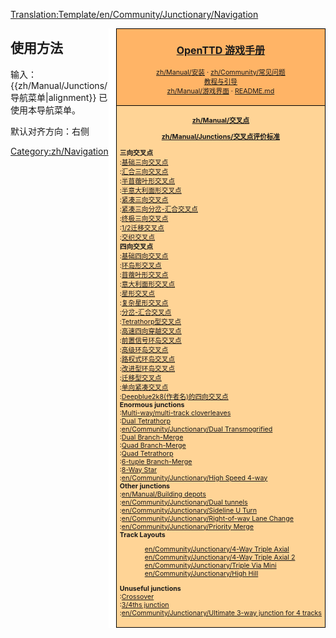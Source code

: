 <noinclude>[[Translation:Template/en/Community/Junctionary/Navigation]]</noinclude>

<div style="float:right; padding-left:12px; background:#ffffff;">
<div style="border:1px solid #000000; background:#ffb466; padding:5px; -moz-border-radius-topleft:5px; -moz-border-radius-topright:5px; font-size: 12pt;">
<center><strong><font size="3">[[zh/Manual/Main Page|OpenTTD 游戏手册]]</font></strong></center>
<div style="font-size: 8pt; text-align: center;">
[[zh/Manual/安装]] &middot; 
[[zh/Community/常见问题]]<br />
[[zh/Manual/Tutorial/Main Page|教程与引导]]<br />
[[zh/Manual/游戏界面]] &middot; 
[https://github.com/OpenTTD/OpenTTD/blob/master/README.md README.md]
</div>
</div>
<div style="border:1px solid black; border-top-width: 0px; background:#ffd496; padding:5px; -moz-border-radius-bottomleft:5px; -moz-border-radius-bottomright:8px; font-size: 8pt;">

<center>'''[[zh/Manual/交叉点]]'''</center>
<center>'''[[zh/Manual/Junctions/交叉点评价标准]]'''</center>

'''三向交叉点'''<br>
:[[en/Community/Junctionary/Basic 3-Way|基础三向交叉点]]<br>
:[[en/Community/Junctionary/Line Merge|汇合三向交叉点]]<br>
:[[en/Community/Junctionary/Half Cloverleaf|半苜蓿叶形交叉点]]<br>
:[[en/Community/Junctionary/Half Spaghetti|半意大利面形交叉点]]<br>
:[[en/Community/Junctionary/Compact 3-Way|紧凑三向交叉点]]<br>
:[[en/Community/Junctionary/Compact 3-Way Branch-Merge Junction|紧凑三向分岔-汇合交叉点]]<br>
:[[en/Community/Junctionary/Ultimate 3-way junction|终极三向交叉点]]<br>
:[[en/Community/Junctionary/Half Transmogrified|1/2迁移交叉点]]<br>
:[[en/Community/Junctionary/Braided Junction|交织交叉点]]<br>

'''四向交叉点'''<br>
:[[en/Community/Junctionary/Basic 4-Way Junction|基础四向交叉点]]<br>
:[[en/Community/Junctionary/Roundabout|环岛形交叉点]]<br>
:[[en/Community/Junctionary/Cloverleaf|苜蓿叶形交叉点]]<br>
:[[en/Community/Junctionary/Spaghetti|意大利面形交叉点]]<br>
:[[en/Community/Junctionary/Star Junction|星形交叉点]]<br>
:[[en/Community/Junctionary/Complex Star Junction|复杂星形交叉点]]<br>
:[[en/Community/Junctionary/Branch-Merge Junction|分岔-汇合交叉点]]<br>
:[[en/Community/Junctionary/Tetrathorp-Junction|Tetrathorp型交叉点]]<br>
:[[en/Community/Junctionary/High Speed 4-Way Fly-over∕under|高速四向穿越交叉点]]<br>
:[[en/Community/Junctionary/Pre-Signaled Roundabout|前置信号环岛交叉点]]<br>
:[[en/Community/Junctionary/Advanced Roundabout|高级环岛交叉点]]<br>
:[[en/Community/Junctionary/Right-of-way Roundabout|路权式环岛交叉点]]<br>
:[[en/Community/Junctionary/Improved Roundabout|改进型环岛交叉点]]<br>
:[[en/Community/Junctionary/Transmogrified|迁移型交叉点]]<br>
:[[en/Community/Junctionary/Tightlong|单向紧凑交叉点]]<br>
:[[en/Community/Junctionary/Deepblue2k8 4-way Junction|Deepblue2k8(作者名)的四向交叉点]]<br>

'''Enormous junctions'''<br>
:[[en/Community/Junctionary/Double Cloverleaf|Multi-way/multi-track cloverleaves]]<br>
:[[en/Community/Junctionary/Dual Tetrathorp-Junction|Dual Tetrathorp]]<br>
:[[en/Community/Junctionary/Dual Transmogrified]]<br>
:[[en/Community/Junctionary/Dual Branch-Merge Junction|Dual Branch-Merge]]<br>
:[[en/Community/Junctionary/Quad Branch-Merge Junction|Quad Branch-Merge]]<br>
:[[en/Community/Junctionary/Quad Tetrathorp Junction|Quad Tetrathorp]]<br>
:[[en/Community/Junctionary/6-tuple Branch-Merge Junction|6-tuple Branch-Merge]]<br>
:[[en/Community/Junctionary/8 way Star Junction|8-Way Star]]<br>
:[[en/Community/Junctionary/High Speed 4-way]]<br>

'''Other junctions'''<br>
:[[en/Manual/Building depots]]<br>
:[[en/Community/Junctionary/Dual tunnels]]<br>
:[[en/Community/Junctionary/Sideline U Turn]]<br>
:[[en/Community/Junctionary/Right-of-way Lane Change]]<br>
:[[en/Community/Junctionary/Priority Merge]]<br>

'''Track Layouts'''
:[[en/Community/Junctionary/4-Way Triple Axial]]<br>
:[[en/Community/Junctionary/4-Way Triple Axial 2]]<br>
:[[en/Community/Junctionary/Triple Via Mini]]<br>
:[[en/Community/Junctionary/High Hill]]<br>

'''Unuseful junctions'''<br>
:[[en/Community/Junctionary/Crossover-Junction|Crossover]]<br>
:[[en/Community/Junctionary/3∕4ths junction|3/4ths junction]]<br>
:[[en/Community/Junctionary/Ultimate 3-way junction for 4 tracks]]<br>

</div>
</div>
<noinclude>


==使用方法==
输入：
<nowiki>{{zh/Manual/Junctions/导航菜单|alignment}}</nowiki>
已使用本导航菜单。

默认对齐方向：右侧

[[Category:zh/Navigation]]
</noinclude>